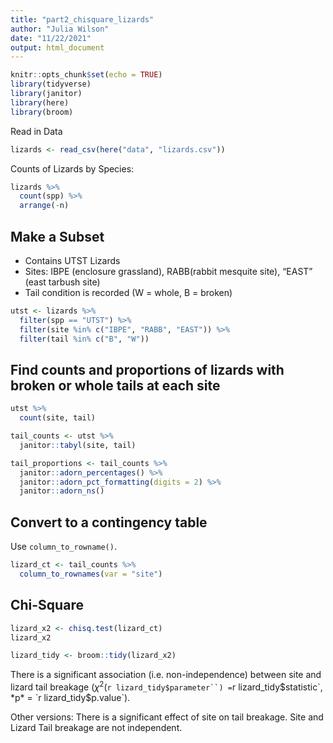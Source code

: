```yaml
---
title: "part2_chisquare_lizards"
author: "Julia Wilson"
date: "11/22/2021"
output: html_document
---
```


```r
knitr::opts_chunk$set(echo = TRUE)
library(tidyverse)
library(janitor)
library(here)
library(broom)
```

Read in Data
```r
lizards <- read_csv(here("data", "lizards.csv"))
```

Counts of Lizards by Species: 
```r
lizards %>% 
  count(spp) %>% 
  arrange(-n)
```

## Make a Subset
- Contains UTST Lizards
- Sites: IBPE (enclosure grassland), RABB(rabbit mesquite site), "EAST" (east tarbush site)
- Tail condition is recorded (W = whole, B = broken)

```r
utst <- lizards %>% 
  filter(spp == "UTST") %>% 
  filter(site %in% c("IBPE", "RABB", "EAST")) %>% 
  filter(tail %in% c("B", "W"))
```

## Find counts and proportions of lizards with broken or whole tails at each site 

```r
utst %>% 
  count(site, tail)
```

```r
tail_counts <- utst %>%
  janitor::tabyl(site, tail)

tail_proportions <- tail_counts %>%
  janitor::adorn_percentages() %>% 
  janitor::adorn_pct_formatting(digits = 2) %>% 
  janitor::adorn_ns()
```

## Convert to a contingency table

Use `column_to_rowname()`.
```r
lizard_ct <- tail_counts %>%
  column_to_rownames(var = "site")
```

## Chi-Square 

```r
lizard_x2 <- chisq.test(lizard_ct)
lizard_x2

lizard_tidy <- broom::tidy(lizard_x2)
```

There is a significant association (i.e. non-independence) between site and lizard tail breakage ($\chi$^2^(`r lizard_tidy$parameter``) = `r lizard_tidy$statistic`, *p* = `r  lizard_tidy$p.value`). 

Other versions:
There is a significant effect of site on tail breakage. 
Site and Lizard Tail breakage are not independent. 





